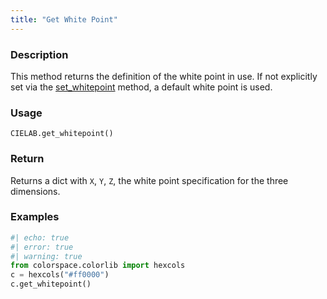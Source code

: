 ```yaml
---
title: "Get White Point"
---
```


### Description

This method returns the definition of the white point in use. If not
explicitly set via the [set_whitepoint](colorspace.colorlib.CIELAB.set_whitepoint.qmd) method, a default white
point is used.

### Usage

<pre><code class='language-python'>CIELAB.get_whitepoint()</code></pre>

### Return

Returns a dict with `X`, `Y`, `Z`, the white point specification
for the three dimensions.

### Examples

```python
#| echo: true
#| error: true
#| warning: true
from colorspace.colorlib import hexcols
c = hexcols("#ff0000")
c.get_whitepoint()
```



